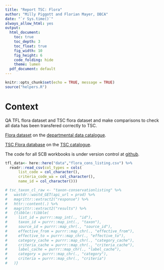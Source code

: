 ```yaml
---
title: "Report TSC: Flora"
author: "Milly Piggott and Florian Mayer, DBCA"
date: "`r Sys.time()`"
always_allow_html: yes
output:
  html_document:
    toc: true
    toc_depth: 3
    toc_float: true
    fig_width: 10
    fig_height: 6
    code_folding: hide
    theme: lumen
  pdf_document: default
---
```


```r
knitr::opts_chunk$set(echo = TRUE, message = TRUE)
source("helpers.R")
```
# Context
QA TFL flora dataset and TSC flora dataset and make comparisons to check all data has been transfered correctly to TSC.

[Flora dataset](https://data.dpaw.wa.gov.au/dataset/threatened-and-priority-flora-database) 
on the [departmental data catalogue](https://data.dpaw.wa.gov.au/).

[TSC Flora database](https://tsc.dbca.wa.gov.au/species/?paraphyletic_groups=21&is_terminal_taxon=true) 
on the [TSC catalogue](https://tsc.dbca.wa.gov.au/).

The code for all SCB workbooks is under version control at [github](https://github.com/dbca-wa/scarab-scripts).

```r
tfl_data<- here::here("data","flora_cons_listing.csv") %>%
  readr::read_csv(col_types = cols(
      list_code = col_character(),
      criteria_code_wa = col_character(),
      name_id = col_character()))

# tsc_taxon_cl_raw <- "taxon-conservationlisting" %>% 
#   wastdr::wastd_GET(api_url = prod) %>% 
#   magrittr::extract2("response") %>% 
#   httr::content(.) %>% 
#   magrittr::extract2("results") %>% 
#   {tibble::tibble(
#     list_id = purrr::map_int(., "id"),
#     taxon_id = purrr::map_int(., "taxon"),
#     source_id = purrr::map_chr(., "source_id"),
#     effective_from = purrr::map_chr(., "effective_from"),
#     effective_to = purrr::map_chr(., "effective_to"),
#     category_cache = purrr::map_chr(., "category_cache"),
#     criteria_cache = purrr::map_chr(., "criteria_cache"),
#     label_cache = purrr::map_chr(., "label_cache"),
#     category = purrr::map_chr(., "category"),
#     criteria = purrr::map_chr(., "criteria")
#   )} 
```
